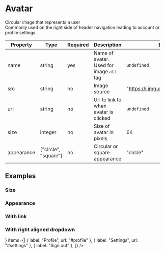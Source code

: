 
<Meta title="Components/Avatar" component={Avatar} />

# Avatar

<Preview>
  <Story name="Default">
    <Avatar name="Loki McKay" />
  </Story>
</Preview>

Circular image that represents a user  
Commonly used on the right side of header navigation leading to account or profile settings

| Property   | Type                 | Required | Description                              | Default                           |
| ---------- | -------------------- | -------- | ---------------------------------------- | --------------------------------- |
| name       | string               | yes      | Name of avatar. Used for image `alt` tag | `undefined`                       |
| src        | string               | no      | Image source                             | "https://i.imgur.com/niM85vH.png" |
| url        | string               | no       | Url to link to when avatar is clicked    | `undefined`                       |
| size       | integer              | no       | Size of avatar in pixels                 | 64                                |
| appearance | ["circle", "square"] | no       | Circular or square appearance            | "circle"                          |

## Examples

### Size

<Preview>
  <Story name="Size">
    <div style={{ display: "flex", width: "100%", justifyContent: "space-between" }}>
      <Avatar name="Loki McKay" src="https://i.imgur.com/niM85vH.png" size={18} />
      <Avatar name="Loki McKay" src="https://i.imgur.com/niM85vH.png" size={32} />
      <Avatar name="Loki McKay" src="https://i.imgur.com/niM85vH.png" size={48} />
      <Avatar name="Loki McKay" src="https://i.imgur.com/niM85vH.png" size={64} />
      <Avatar name="Loki McKay" src="https://i.imgur.com/niM85vH.png" size={82} />
      <Avatar name="Loki McKay" src="https://i.imgur.com/niM85vH.png" size={96} />
    </div>
  </Story>
</Preview>

### Appearance

<Preview>
  <Story name="Appearance">
    <div style={{ display: "flex", width: "100%", justifyContent: "space-around" }}>
      <Avatar appearance="circle" name="Loki McKay" src="https://i.imgur.com/niM85vH.png" />
      <Avatar appearance="square" name="Loki McKay" src="https://i.imgur.com/niM85vH.png" />
    </div>
  </Story>
</Preview>

### With link

<Preview>
  <Story name="With Link">
    <Avatar name="Loki McKay" src="https://i.imgur.com/niM85vH.png" url="#account" />
  </Story>
</Preview>

### With right aligned dropdown

<Preview>
  <Story name="Right Aligned Dropdown">
    <div style={{ paddingBottom: 84 }}>
      <Dropdown
        align="right"
        button={
          <Avatar name="Loki McKay" src="https://i.imgur.com/niM85vH.png" />
        }
        items={[
          { label: "Profile", url: "#profile" },
          { label: "Settings", url: "#settings" },
          { label: "Sign out" },
        ]}
      />
    </div>
  </Story>
</Preview>